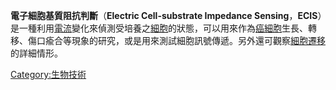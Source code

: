 {{expand|time=2018-09-18T02:46:41+00:00}}
{{unreferenced|time=2018-09-18T02:46:41+00:00}}
'''電子細胞基質阻抗判斷'''（'''Electric Cell-substrate Impedance Sensing'''，'''ECIS'''）是一種利用[[電流|電流]]變化來偵測受培養之[[細胞|細胞]]的狀態，可以用來作為[[癌細胞|癌細胞]]生長、轉移、傷口瘉合等現象的研究，或是用來測試細胞訊號傳遞。另外還可觀察[[細胞遷移|細胞遷移]]的詳細情形。

[[Category:生物技術|Category:生物技術]]